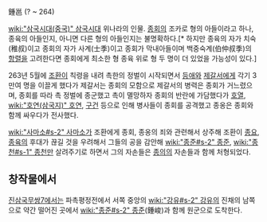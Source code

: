鍾邕
(? ~ 264)

[[wiki:"삼국시대(중국)" 삼국시대]] 위나라의 인물. [[종회]]의 조카로 형의 아들이라고 하나, 종육의 아들인지, 아니면 다른 형의 아들인지는 불명확하다.[* 하지만 종육의 자가 치숙(稚叔)이고 종회의 자가 사계(士季)이고 종회가 막내아들이며 백중숙계(伯仲叔季)의 [[항렬]]을 고려한다면 종회에게 최소한 형 종육 위로 형 두 명이 더 있었을 가능성이 있다.] 

263년 5월에 [[조환]]이 칙령을 내려 촉한의 정벌이 시작되면서 [[등애]]와 [[제갈서]]에게 각기 3만여 명을 이끌게 했다가 제갈서는 종회의 모함으로 제갈서의 병력은 종회가 거느렸으며, 종회를 따라 촉 정벌에 종군했고 촉이 멸망하자 종회의 반란에 가담했다가 [[호열]], [[wiki:"호연(삼국지)" 호연]], [[구건]] 등으로 인해 병사들이 종회를 공격했고 종옹은 종회와 함께 싸우다가 전사했다.

[[wiki:"사마소#s-2" 사마소]]가 조환에게 종회, 종옹의 죄와 관련해서 상주해 조환이 [[종요]], [[종육]]의 후대가 끊길 것을 우려해서 그들의 공을 감안해 [[wiki:"종준#s-2" 종준]], [[wiki:"종천#s-1" 종천]]만 살려주기로 하면서 그의 자손들은 [[종의]]의 자손들과 함께 처형되었다.

== 창작물에서 ==
[[진삼국무쌍7]]에서는 파촉평정전에서 서쪽 중앙의 [[wiki:"강유#s-2" 강유]]의 진채의 남쪽으로 약간 떨어진 곳에서 [[wiki:"종준#s-2" 종준]](鍾峻)과 함께 원군으로 도착한다.
